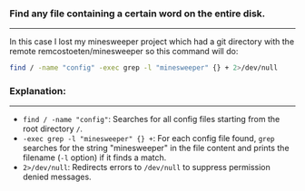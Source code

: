 ### Find any file containing a certain word on the entire disk.
<hr/>


In this case I lost my minesweeper project which had a git directory with the remote remcostoeten/minesweeper so this command will do:

```bash
find / -name "config" -exec grep -l "minesweeper" {} + 2>/dev/null
```

### Explanation:
<hr/>

- `find / -name "config"`: Searches for all config files starting from the root directory `/`.
- `-exec grep -l "minesweeper" {} +`: For each config file found, `grep` searches for the string "minesweeper" in the file content and prints the filename (`-l` option) if it finds a match.
- `2>/dev/null`: Redirects errors to `/dev/null` to suppress permission denied messages.

